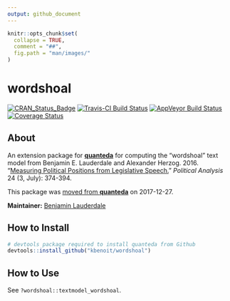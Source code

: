 ```yaml
---
output: github_document
---
```



```r
knitr::opts_chunk$set(
  collapse = TRUE,
  comment = "##",
  fig.path = "man/images/"
)
```

# wordshoal

[![CRAN_Status_Badge](http://www.r-pkg.org/badges/version/wordshoal)](https://cran.r-project.org/package=wordshoal)
[![Travis-CI Build Status](https://travis-ci.org/kbenoit/wordshoal.svg?branch=master)](https://travis-ci.org/kbenoit/wordshoal)
[![AppVeyor Build Status](https://ci.appveyor.com/api/projects/status/github/kbenoit/wordshoal?branch=master&svg=true)](https://ci.appveyor.com/project/kbenoit/wordshoal)
[![Coverage Status](https://img.shields.io/codecov/c/github/kbenoit/wordshoal/master.svg)](https://codecov.io/github/kbenoit/wordshoal?branch=master)

## About

An extension package for [**quanteda**](http://quanteda.io) for computing the "wordshoal" text model from Benjamin E. Lauderdale and Alexander Herzog. 2016. "[Measuring Political Positions from Legislative Speech.](https://www.cambridge.org/core/journals/political-analysis/article/measuring-political-positions-from-legislative-speech/35D8B53C4B7367185325C25BBE5F42B4)" _Political Analysis_ 24 (3, July): 374-394.

This package was [moved from **quanteda**](https://github.com/kbenoit/quanteda/pull/1172) on 2017-12-27.

**Maintainer:** [Benjamin Lauderdale](B.E.lauderdale@lse.ac.uk)

## How to Install

```r
# devtools package required to install quanteda from Github 
devtools::install_github("kbenoit/wordshoal") 
```



## How to Use 

See `?wordshoal::textmodel_wordshoal`.
